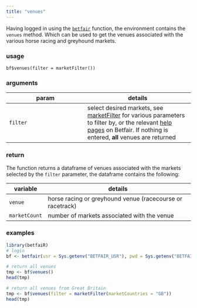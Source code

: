 ```yaml
---
title: "venues"
---
```


Having logged in using the [`betfair`](betfair.html) function, the environment contains the `venues` method.  Which can be used to get the venues associated with the various horse racing and greyhound markets.

### usage

```
bf$venues(filter = marketFilter())
```

### arguments

param | details
------|--------
`filter` | select desired markets, see [marketFilter](marketFilter.html) for various parameters to filter by, or the relevant [help pages](https://api.developer.betfair.com/services/webapps/docs/display/1smk3cen4v3lu3yomq5qye0ni/Betting+Type+Definitions#BettingTypeDefinitions-MarketFilter) on Betfair.  If nothing is entered, **all** venues are returned

### return

The function returns a dataframe of venues associated with the markets selected by the `filter` parameter, the dataframe contains the following:

variable | details
---------|--------
`venue` | horse racing or greyhound venue (racecourse or racetrack)
`marketCount` | number of markets associated with the venue

### examples

```r
library(betfaiR)
# login
bf <- betfair(usr = Sys.getenv("BETFAIR_USR"), pwd = Sys.getenv("BETFAIR_PWD"), key = Sys.getenv("BETFAIR_KEY"))

# return all venues
tmp <- bf$venues()
head(tmp)

# return all venues from Great Britain
tmp <- bf$venues(filter = marketFilter(marketCountries = "GB"))
head(tmp)
```
